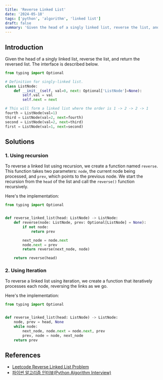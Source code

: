 ```yaml
---
title: 'Reverse Linked List'
date: '2024-05-18'
tags: ['python', 'algorithm', 'linked list']
draft: false
summary: 'Given the head of a singly linked list, reverse the list, and return the reversed list.'
---
```


## Introduction
Given the head of a singly linked list, reverse the list, and return the reversed list.
The interface is described below.
```python:list_node.py
from typing import Optional

# Definition for singly-linked list.
class ListNode:
    def __init__(self, val=0, next: Optional['ListNode']=None):
        self.val = val
        self.next = next

# This will form a linked list where the order is 1 -> 2 -> 2 -> 1
fourth = ListNode(val=1)
third = ListNode(val=2, next=fourth)
second = ListNode(val=2, next=third)
first = ListNode(val=1, next=second)
```

## Solutions

### 1. Using recursion
To reverse a linked list using recursion, we create a function named `reverse`. This function takes two parameters: `node`, the current node being processed, and `prev`, which points to the previous node. We start the recursion from the `head` of the list and call the `reverse()` function recursively.

Here's the implementation:


```python:recursion.py
from typing import Optional


def reverse_linked_list(head: ListNode) -> ListNode:
    def reverse(node: ListNode, prev: Optional[ListNode] = None):
        if not node:
            return prev

        next_node = node.next
        node.next = prev
        return reverse(next_node, node)

    return reverse(head)
```

### 2. Using Iteration
To reverse a linked list using iteration, we create a function that iteratively processes each node, reversing the links as we go.

Here's the implementation:
```python:iteration.py
from typing import Optional


def reverse_linked_list(head: ListNode) -> ListNode:
    node, prev = head, None
    while node:
        next_node, node.next = node.next, prev
        prev, node = node, next_node
    return prev
```

## References

- [Leetcode Reverse Linked List Problem](https://leetcode.com/problems/reverse-linked-list)
- [파이썬 알고리즘 인터뷰(Python Algorithm Interview)](https://www.aladin.co.kr/shop/wproduct.aspx?ItemId=245495826)
